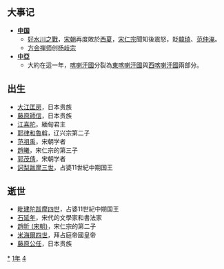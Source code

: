 {{yearTOC|1041|契丹'''[[重熙|重熙]]十年'''；北宋'''[[康定_(宋仁宗)|康定]]二年'''，'''[[慶曆|慶曆]]元年'''；大理'''[[圣明_(段素兴)|圣明]]元年'''；西夏'''[[天授禮法延祚|天授禮法延祚]]四年'''；越南'''[[乾符有道|-{乾}-符有道]]三年'''；日本'''[[長久_(年號)|長久]]二年'''}}

== 大事记 ==
*'''[[中国|中国]]'''
**[[宋夏战争#好水川之战|好水川之戰]]，[[宋朝|宋朝]]再度敗於[[西夏|西夏]]，[[宋仁宗|宋仁宗]]聞知後震怒，貶[[韓琦|韓琦]]、[[范仲淹|范仲淹]]。
**[[方会禅师|方会禅师]]创[[杨岐派|杨岐宗]]
*'''[[中亞|中亞]]'''
**大約在這一年，[[喀喇汗國|喀喇汗國]]分裂為[[東喀喇汗國|東喀喇汗國]]與[[西喀喇汗國|西喀喇汗國]]兩部分。

== 出生 ==
*[[大江匡房|大江匡房]]，日本贵族
*[[藤原師信|藤原師信]]，日本贵族
*[[江喜陀|江喜陀]]，緬甸君主
*[[耶律和魯斡|耶律和魯斡]]，辽兴宗第二子
*[[范祖禹|范祖禹]]，宋朝学者
*[[趙曦|趙曦]]，宋仁宗的第三子
*[[郭茂倩|郭茂倩]]，宋朝学者
*[[訶梨跋摩三世|訶梨跋摩三世]]，占婆11世紀中期国王
== 逝世 ==
*[[毗建陀跋摩四世|毗建陀跋摩四世]]，占婆11世紀中期国王
*[[石延年|石延年]]，宋代的文學家和書法家
*[[趙昕_(宋朝)|趙昕 (宋朝)]]，宋仁宗的第二子
*[[米海爾四世|米海爾四世]]，拜占庭帝國皇帝
*[[藤原公任|藤原公任]]，日本贵族
{{Wikisource year mention}}

[[Category:1041年|*]]
[[Category:1040年代|1年]]
[[Category:11世纪各年|4]]